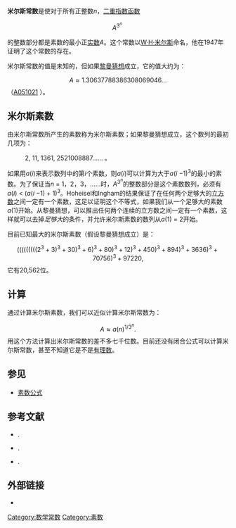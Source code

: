 {{noteTA|G1=Math}}
'''米尔斯常数'''是使对于所有正整数''n''，[[二重指数函数|二重指数函数]]

:<math> A^{3^{n}}\;</math>

的整数部分都是素数的最小正[[实数|实数]]''A''。这个常数以[[W·H·米尔斯|W·H·米尔斯]]命名，他在1947年证明了这个常数的存在。

米尔斯常数的值是未知的，但如果[[黎曼猜想|黎曼猜想]]成立，它的值大约为：

:<math> A \approx 1.30637788386308069046...   </math>（[http://oeis.org/A051021 A051021] {{Wayback|url=http://oeis.org/A051021 |date=20210424045223 }}）。

==米尔斯素数==
由米尔斯常数所产生的素数称为米尔斯素数；如果黎曼猜想成立，这个数列的最初几项为：
:2, 11, 1361, 2521008887…… {{OEIS | id = A051254}}。

如果用''a''(''i'')来表示数列中的第''i''个素数，则''a''(''i'')可以计算为大于''a''(''i'' −1)<sup>3</sup>的最小的素数。为了保证当''n'' = 1，2，3，……时，''A''<sup>3<sup>''n''</sup></sup>的整数部分是这个素数数列，必须有''a''(''i'') < (''a''(''i'' −1) + 1)<sup>3</sup>。Hoheisel和Ingham的结果保证了在任何两个足够大的[[立方数|立方数]]之间一定有一个素数，这足以证明这个不等式，如果我们从一个足够大的素数''a''(1)开始。从黎曼猜想，可以推出任何两个连续的立方数之间一定有一个素数，这样就可以去掉''足够大''的条件，并允许米尔斯素数的数列从''a''(1) = 2开始。

目前已知最大的米尔斯素数（假设黎曼猜想成立）是：
:<math>\displaystyle (((((((((2^3+3)^3+30)^3+6)^3+80)^3+12)^3+450)^3+894)^3+3636)^3+70756)^3+97220,</math>
它有20,562位。

==计算==
通过计算米尔斯素数，我们可以近似计算米尔斯常数为：
:<math>A\approx a(n)^{1/3^n}.</math>
{{harvtxt|Caldwell|Cheng|2005}}用这个方法计算出米尔斯常数的差不多七千位数。目前还没有闭合公式可以计算米尔斯常数，甚至不知道它是不是[[有理数|有理数]]{{harv|Finch|2003}}。

==参见==
*[[素数公式|素数公式]]

==参考文献==
*{{citation|last1=Caldwell|first1=Chris K.|last2=Cheng|first2=Yuanyou|title=Determining Mills' Constant and a Note on Honaker's Problem|journal=Journal of Integer Sequences|volume=8|year=2005|issue=05.4.1|url=http://www.cs.uwaterloo.ca/journals/JIS/VOL8/Caldwell/caldwell78.html|accessdate=2008-11-05|archive-date=2011-06-05|archive-url=https://web.archive.org/web/20110605025327/http://www.cs.uwaterloo.ca/journals/JIS/VOL8/Caldwell/caldwell78.html|dead-url=yes}}.

*{{citation|first=Steven R.|last=Finch|title=Mathematical Constants|year=2003|publisher=Cambridge University Press|isbn=0521818052|contribution=Mills' Constant|pages=130–133}}.

*{{citation|first=W. H.|last=Mills|title=A prime-representing function|journal=[[Bulletin_of_the_American_Mathematical_Society|Bulletin of the American Mathematical Society]]|volume=53|year=1947|page=604|doi=10.1090/S0002-9904-1947-08849-2}}.

==外部链接==
* {{MathWorld|urlname=MillsConstant|title=Mills' Constant}}

[[Category:数学常数|Category:数学常数]]
[[Category:素数|Category:素数]]